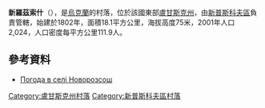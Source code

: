 {{coord|49|32|18|N|39|12|46|E|scale:100000|display=title}}

'''新羅茲索什'''（{{lang-uk|Новорозсош}}），是[[烏克蘭|烏克蘭]]的村落，位於該國東部[[盧甘斯克州|盧甘斯克州]]，由[[新普斯科夫區|新普斯科夫區]]負責管轄，始建於1802年，面積18.1平方公里，海拔高度75米，2001年人口2,024，人口密度每平方公里111.9人。

==參考資料==
* [http://weather.in.ua/ua/lyganskaja/17987 Погода в селі Новорозсош]

{{DEFAULTSORT:Новорозсош}}
[[Category:盧甘斯克州村落|Category:盧甘斯克州村落]]
[[Category:新普斯科夫區村落|Category:新普斯科夫區村落]]


{{Luhansk-geo-stub}}